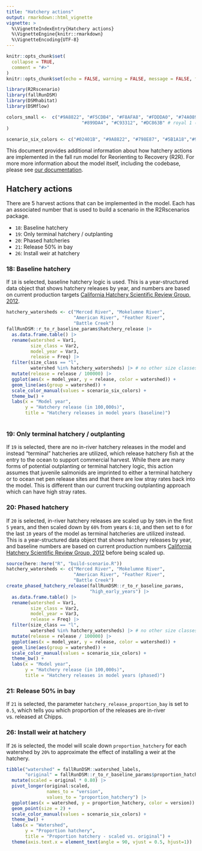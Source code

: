 ```yaml
---
title: "Hatchery actions"
output: rmarkdown::html_vignette
vignette: >
  %\VignetteIndexEntry{Hatchery actions}
  %\VignetteEngine{knitr::rmarkdown}
  %\VignetteEncoding{UTF-8}
---
```


```r
knitr::opts_chunk$set(
  collapse = TRUE,
  comment = "#>"
)
knitr::opts_chunk$set(echo = FALSE, warning = FALSE, message = FALSE, fig.width = 6, fig.height =4)
```

```r
library(R2Rscenario)
library(fallRunDSM)
library(DSMhabitat)
library(DSMflow)

colors_small <-  c("#9A8822", "#F5CDB4", "#F8AFA8", "#FDDDA0", "#74A089", #Royal 2
                            "#899DA4", "#C93312", "#DC863B" # royal 1 (- 3)
)

scenario_six_colors <- c("#02401B", "#9A8822", "#798E87", "#5B1A18","#972D15", "#DC863B", "#AA9486")
```

This document provides additional information about how hatchery actions are implemented in the fall run model for Reorienting to Recovery (R2R). For more more information about the model itself, including the codebase, please see [our documentation](https://reorienting-to-recovery.github.io/fallRunDSM/).

## Hatchery actions

There are 5 harvest actions that can be implemented in the model. Each has an associated number that is used to build a scenario in the R2Rscenarios package.

* `18`: Baseline hatchery 
* `19`: Only terminal hatchery / outplanting 
* `20`: Phased hatcheries
* `21`: Release 50% in bay 
* `26`: Install weir at hatchery

### 18: Baseline hatchery

If `18` is selected, baseline hatchery logic is used. This is a year-structured data object that shows hatchery releases by year, and numbers are based on current production targets [California Hatchery Scientific Review Group, 2012](https://swfsc-publications.fisheries.noaa.gov/publications/CR/2012/2012California.pdf). 

```r
hatchery_watersheds <- c("Merced River", "Mokelumne River",
                         "American River", "Feather River",
                         "Battle Creek")
fallRunDSM::r_to_r_baseline_params$hatchery_release |> 
  as.data.frame.table() |> 
  rename(watershed = Var1, 
         size_class = Var2,
         model_year = Var3,
         release = Freq) |> 
  filter(size_class == "l",
         watershed %in% hatchery_watersheds) |> # no other size classes released
  mutate(release = release / 100000) |> 
  ggplot(aes(x = model_year, y = release, color = watershed)) +
  geom_line(aes(group = watershed)) +
  scale_color_manual(values = scenario_six_colors) +
  theme_bw() +
  labs(x = "Model year",
       y = "Hatchery release (in 100,000s)",
       title = "Hatchery releases in model years (baseline)")
  
```

### 19: Only terminal hatchery / outplanting

If `19` is selected, there are no in-river hatchery releases in the model and instead "terminal" hatcheries are utilized, which release hatchery fish at the entry to the ocean to support commercial harvest. While there are many forms of potential outplanting or terminal hatchery logic, this action assumes that juvenile salmonids are imprinted to either a terminal hatchery or to ocean net pen release sites and that there are low stray rates back into the model. This is different than our current trucking outplanting approach which can have high stray rates.

### 20: Phased hatchery

If `20` is selected, in-river hatchery releases are scaled up by `500%` in the first `5` years, and then scaled down by `60%` from years `6:10`, and then set to `0` for the last `10` years of the model as terminal hatcheries are utilized instead. This is a year-structured data object that shows hatchery releases by year, and baseline numbers are based on current production numbers [California Hatchery Scientific Review Group, 2012](https://swfsc-publications.fisheries.noaa.gov/publications/CR/2012/2012California.pdf) before being scaled up.

```r
source(here::here("R", "build-scenario.R"))
hatchery_watersheds <- c("Merced River", "Mokelumne River",
                         "American River", "Feather River",
                         "Battle Creek")
create_phased_hatchery_release(fallRunDSM::r_to_r_baseline_params, 
                               "high_early_years") |> 
  as.data.frame.table() |> 
  rename(watershed = Var1, 
         size_class = Var2,
         model_year = Var3,
         release = Freq) |> 
  filter(size_class == "l",
         watershed %in% hatchery_watersheds) |> # no other size classes released
  mutate(release = release / 100000) |> 
  ggplot(aes(x = model_year, y = release, color = watershed)) +
  geom_line(aes(group = watershed)) +
  scale_color_manual(values = scenario_six_colors) +
  theme_bw() +
  labs(x = "Model year",
       y = "Hatchery release (in 100,000s)",
       title = "Hatchery releases in model years (phased)")
```

### 21: Release 50% in bay 

If `21` is selected, the parameter `hatchery_release_proportion_bay` is set to `0.5`, which tells you which proportion of the releases are in-river vs. released at Chipps. 

### 26: Install weir at hatchery

If `26` is selected, the model will scale down `proportion_hatchery` for each watershed by `20%` to approximate the effect of installing a weir at the hatchery.

```r
tibble("watershed" = fallRunDSM::watershed_labels,
       "original" = fallRunDSM::r_to_r_baseline_params$proportion_hatchery) |> 
  mutate(scaled = original * 0.80) |> 
  pivot_longer(original:scaled,
               names_to = "version",
               values_to = "proportion_hatchery") |>
  ggplot(aes(x = watershed, y = proportion_hatchery, color = version)) +
  geom_point(size = 2) +
  scale_color_manual(values = scenario_six_colors) +
  theme_bw() +
  labs(x = "Watershed",
       y = "Proportion hatchery",
       title = "Proportion hatchery - scaled vs. original") +
  theme(axis.text.x = element_text(angle = 90, vjust = 0.5, hjust=1))
```